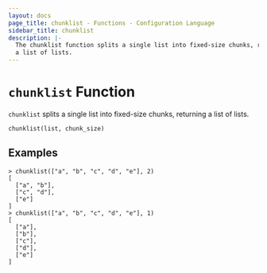 ```yaml
---
layout: docs
page_title: chunklist - Functions - Configuration Language
sidebar_title: chunklist
description: |-
  The chunklist function splits a single list into fixed-size chunks, returning
  a list of lists.
---
```


# `chunklist` Function

`chunklist` splits a single list into fixed-size chunks, returning a list
of lists.

```hcl
chunklist(list, chunk_size)
```

## Examples

```shell-session
> chunklist(["a", "b", "c", "d", "e"], 2)
[
  ["a", "b"],
  ["c", "d"],
  ["e"]
]
> chunklist(["a", "b", "c", "d", "e"], 1)
[
  ["a"],
  ["b"],
  ["c"],
  ["d"],
  ["e"]
]
```
